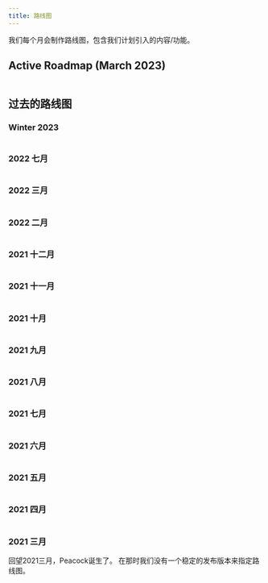 ```yaml
---
title: 路线图
---
```



我们每个月会制作路线图，包含我们计划引入的内容/功能。

## Active Roadmap (March 2023)
<Image img={March2023Roadmap} />

## 过去的路线图

### Winter 2023
<Image img={Winter2023Roadmap} />

### 2022 七月

<Image img={July2022Roadmap} />

### 2022 三月

<Image img={March2022Roadmap} />

### 2022 二月

<Image img={Febuary2022Roadmap} />

### 2021 十二月

<Image img={December2021Roadmap} />

### 2021 十一月

<Image img={November2021Roadmap} />

### 2021 十月

<Image img={October2021Roadmap} />

### 2021 九月

<Image img={September2021Roadmap} />

### 2021 八月

<Image img={August2021Roadmap} />

### 2021 七月

<Image img={July2021Roadmap} />

### 2021 六月

<Image img={June2021Roadmap} />

### 2021 五月

<Image img={May2021Roadmap} />

### 2021 四月

<Image img={April2021Roadmap} />

### 2021 三月

回望2021三月，Peacock诞生了。 在那时我们没有一个稳定的发布版本来指定路线图。
